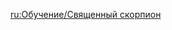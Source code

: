 {{Tutorial
|title    = Consecrated Scorpion
|subtitle = New Entry
|type     = Enemies
|icon     = Icon Tutorial Monster.png
|about    = Consecrated Scorpion
|image1   = Tutorial Consecrated Scorpion.png
|text1    = An arthropod that was warped and transformed by its consumption of the body of a mighty life-form. During combat, it will enter the powerful Phagocytic form. Some of its attacks will unleash Phagocytic Energy Blocks. {{Color|help|Use the corresponding elemental attacks to destroy these Energy Blocks}} to absorb the power within them, which can then be unleashed when attacking the Consecrated Scorpion, dealing significant DMG and paralyzing the creature temporarily.
|sort     = 2625
}}
<noinclude>
<!-- interwikis -->
[[ru:Обучение/Священный скорпион]]
</noinclude>